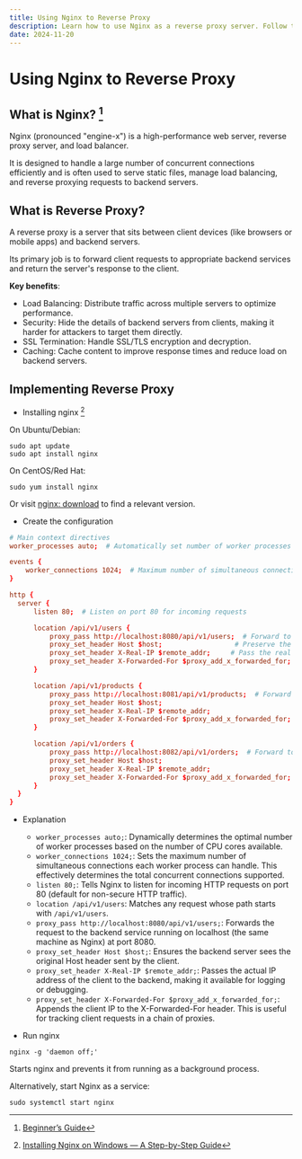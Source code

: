 ```yaml
---
title: Using Nginx to Reverse Proxy
description: Learn how to use Nginx as a reverse proxy server. Follow this guide to set up Nginx, configure reverse proxy settings, and understand its benefits for load balancing, security, and caching.
date: 2024-11-20
---
```


# Using Nginx to Reverse Proxy

## What is Nginx? [^1]

Nginx (pronounced "engine-x") is a high-performance web server, reverse proxy server, and load balancer.

It is designed to handle a large number of concurrent connections efficiently and is often used to serve static files, manage load balancing, and reverse proxying requests to backend servers.

## What is Reverse Proxy?

A reverse proxy is a server that sits between client devices (like browsers or mobile apps) and backend servers.

Its primary job is to forward client requests to appropriate backend services and return the server's response to the client.

**Key benefits**:

- Load Balancing: Distribute traffic across multiple servers to optimize performance.
- Security: Hide the details of backend servers from clients, making it harder for attackers to target them directly.
- SSL Termination: Handle SSL/TLS encryption and decryption.
- Caching: Cache content to improve response times and reduce load on backend servers.

## Implementing Reverse Proxy

- Installing nginx [^2]

On Ubuntu/Debian:

```shell
sudo apt update
sudo apt install nginx
```

On CentOS/Red Hat:

```shell
sudo yum install nginx
```

Or visit [nginx: download](https://nginx.org/en/download.html) to find a relevant version.

- Create the configuration

```conf
# Main context directives
worker_processes auto;  # Automatically set number of worker processes

events {
    worker_connections 1024;  # Maximum number of simultaneous connections
}

http {
  server {
      listen 80;  # Listen on port 80 for incoming requests

      location /api/v1/users {
          proxy_pass http://localhost:8080/api/v1/users;  # Forward to localhost:8080/api/v1/users
          proxy_set_header Host $host;                  # Preserve the original Host header
          proxy_set_header X-Real-IP $remote_addr;     # Pass the real client IP
          proxy_set_header X-Forwarded-For $proxy_add_x_forwarded_for;  # Add forwarded IPs
      }

      location /api/v1/products {
          proxy_pass http://localhost:8081/api/v1/products;  # Forward to localhost:8081/api/v1/products
          proxy_set_header Host $host;
          proxy_set_header X-Real-IP $remote_addr;
          proxy_set_header X-Forwarded-For $proxy_add_x_forwarded_for;
      }

      location /api/v1/orders {
          proxy_pass http://localhost:8082/api/v1/orders;  # Forward to localhost:8082/api/v1/orders
          proxy_set_header Host $host;
          proxy_set_header X-Real-IP $remote_addr;
          proxy_set_header X-Forwarded-For $proxy_add_x_forwarded_for;
      }
  }
}
```

- Explanation

  - `worker_processes auto;`: Dynamically determines the optimal number of worker processes based on the number of CPU cores available.
  - `worker_connections 1024;`: Sets the maximum number of simultaneous connections each worker process can handle. This effectively determines the total concurrent connections supported.
  - `listen 80;`: Tells Nginx to listen for incoming HTTP requests on port 80 (default for non-secure HTTP traffic).
  - `location /api/v1/users`: Matches any request whose path starts with `/api/v1/users`.
  - `proxy_pass http://localhost:8080/api/v1/users;`: Forwards the request to the backend service running on localhost (the same machine as Nginx) at port 8080.
  - `proxy_set_header Host $host;`: Ensures the backend server sees the original Host header sent by the client.
  - `proxy_set_header X-Real-IP $remote_addr;`: Passes the actual IP address of the client to the backend, making it available for logging or debugging.
  - `proxy_set_header X-Forwarded-For $proxy_add_x_forwarded_for;`: Appends the client IP to the X-Forwarded-For header. This is useful for tracking client requests in a chain of proxies.

- Run nginx

```shell
nginx -g 'daemon off;'
```

Starts nginx and prevents it from running as a background process.

Alternatively, start Nginx as a service:

```shell
sudo systemctl start nginx
```

[^1]: [Beginner’s Guide](https://nginx.org/en/docs/beginners_guide.html)

[^2]: [Installing Nginx on Windows — A Step-by-Step Guide](https://medium.com/@chandramuthuraj/installing-nginx-on-windows-a-step-by-step-guide-6750575c63e2)
